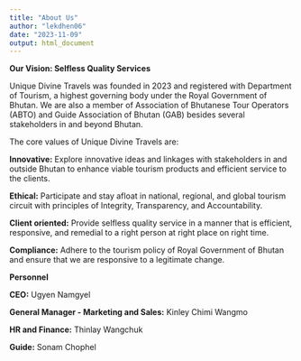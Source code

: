 ```yaml
---
title: "About Us"
author: "lekdhen06"
date: "2023-11-09"
output: html_document
---
```


**Our Vision: Selfless Quality Services**

Unique Divine Travels was founded in 2023 and registered with Department of Tourism, a highest governing body under the Royal Government of Bhutan. We are also a member of Association of Bhutanese Tour Operators (ABTO) and Guide Association of Bhutan (GAB) besides several stakeholders in and beyond Bhutan.

The core values of Unique Divine Travels are:

**Innovative:** Explore innovative ideas and linkages with stakeholders in and outside Bhutan to enhance viable tourism products and efficient service to the clients.

**Ethical:** Participate and stay afloat in national, regional, and global tourism circuit with principles of Integrity, Transparency, and Accountability.

**Client oriented:** Provide selfless quality service in a manner that is efficient, responsive, and remedial to a right person at right place on right time.

**Compliance:** Adhere to the tourism policy of Royal Government of Bhutan and ensure that we are responsive to a legitimate change.

**Personnel**

**CEO:** Ugyen Namgyel

**General Manager - Marketing and Sales:** Kinley Chimi Wangmo

**HR and Finance:** Thinlay Wangchuk

**Guide:** Sonam Chophel
